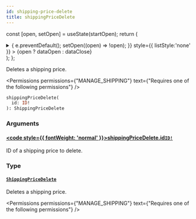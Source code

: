 ```yaml
---
id: shipping-price-delete
title: shippingPriceDelete
---
```






const [open, setOpen] = useState(startOpen);
return (
<details {...(open ? { open: true } : {})} className="details" style={{ border:'none', boxShadow:'none', background:'var(--ifm-background-color)' }}>
<summary
onClick={(e) => {
e.preventDefault();
setOpen((open) => !open);
}}
style={{ listStyle:'none' }} >
{open ? dataOpen : dataClose}
</summary>
{open && children}
</details>
);
};

Deletes a shipping price.


<Permissions permissions={"MANAGE_SHIPPING"} text={"Requires one of the following permissions"} />


```graphql
shippingPriceDelete(
  id: ID!
): ShippingPriceDelete
```

### Arguments

#### [<code style={{ fontWeight: 'normal' }}>shippingPriceDelete.<b>id</b></code>](#)<Bullet />[`ID!`](../../../api-reference/miscellaneous/scalars/id.mdx) <Badge class="badge badge--secondary" text="non-null"/> <Badge class="badge badge--secondary" text="scalar"/> <Badge class="badge badge--secondary" text="miscellaneous"/>

ID of a shipping price to delete.

### Type

#### [`ShippingPriceDelete`](../../../api-reference/shipping/objects/shipping-price-delete.mdx) <Badge class="badge badge--secondary" text="object"/> <Badge class="badge badge--secondary" text="shipping"/>

Deletes a shipping price.


<Permissions permissions={"MANAGE_SHIPPING"} text={"Requires one of the following permissions"} />


